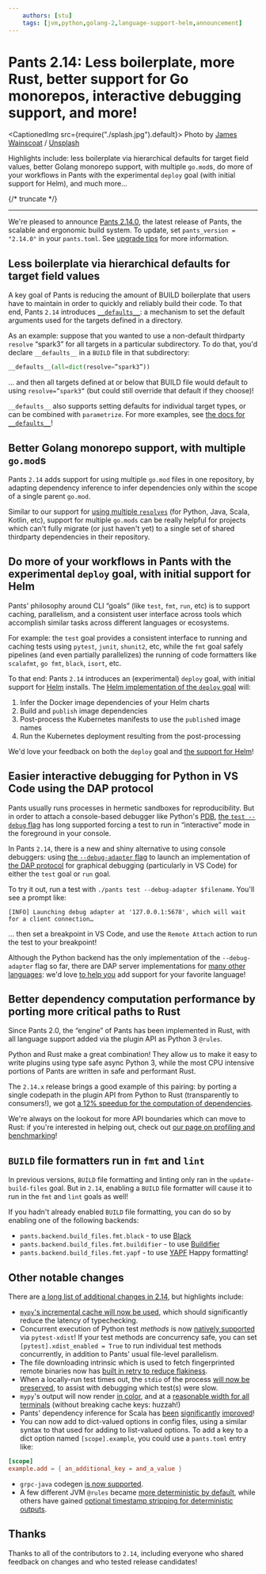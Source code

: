 ```yaml
---
    authors: [stu]
    tags: [jvm,python,golang-2,language-support-helm,announcement]
---
```


# Pants 2.14: Less boilerplate, more Rust, better support for Go monorepos, interactive debugging support, and more!

<CaptionedImg src={require("./splash.jpg").default}>
  Photo by [James
  Wainscoat](https://unsplash.com/@tumbao1949?utm_source=ghost&utm_medium=referral&utm_campaign=api-credit)
  /
  [Unsplash](https://unsplash.com/?utm_source=ghost&utm_medium=referral&utm_campaign=api-credit)
</CaptionedImg>

Highlights include: less boilerplate via hierarchical defaults for target field values, better Golang monorepo support, with multiple `go.mod`s, do more of your workflows in Pants with the experimental `deploy` goal (with initial support for Helm), and much more…

{/* truncate */}

---

We're pleased to announce [Pants 2.14.0](https://www.pantsbuild.org/v2.14/docs), the latest release of Pants, the scalable and ergonomic build system.
To update, set `pants_version = "2.14.0"` in your `pants.toml`. See [upgrade tips](https://www.pantsbuild.org/docs/upgrade-tips) for more information.

## Less boilerplate via hierarchical defaults for target field values

A key goal of Pants is reducing the amount of BUILD boilerplate that users have to maintain in order to quickly and reliably build their code. To that end, Pants `2.14` introduces [`__defaults__`](https://www.pantsbuild.org/v2.14/docs/targets#field-default-values): a mechanism to set the default arguments used for the targets defined in a directory.

As an example: suppose that you wanted to use a non-default thirdparty `resolve` “spark3” for all targets in a particular subdirectory. To do that, you'd declare `__defaults__` in a `BUILD` file in that subdirectory:

```python title="BUILD"
__defaults__(all=dict(resolve=”spark3”))
```

… and then all targets defined at or below that BUILD file would default to using `resolve=”spark3”` (but could still override that default if they choose)!

`__defaults__` also supports setting defaults for individual target types, or can be combined with `parametrize`. For more examples, see [the docs for `__defaults__`](https://www.pantsbuild.org/v2.14/docs/targets#field-default-values)!

## Better Golang monorepo support, with multiple `go.mod`s

Pants `2.14` adds support for using multiple `go.mod` files in one repository, by adapting dependency inference to infer dependencies only within the scope of a single parent `go.mod`.

Similar to our support for [using multiple `resolves`](https://www.pantsbuild.org/v2.14/docs/python-third-party-dependencies#user-lockfiles) (for Python, Java, Scala, Kotlin, etc), support for multiple `go.mods` can be really helpful for projects which can't fully migrate (or just haven't yet) to a single set of shared thirdparty dependencies in their repository.

## Do more of your workflows in Pants with the experimental `deploy` goal, with initial support for Helm

Pants' philosophy around CLI “goals” (like `test`, `fmt`, `run`, etc) is to support caching, parallelism, and a consistent user interface across tools which accomplish similar tasks across different languages or ecosystems.

For example: the `test` goal provides a consistent interface to running and caching tests using `pytest`, `junit`, `shunit2`, etc, while the `fmt` goal safely pipelines (and even partially parallelizes) the running of code formatters like `scalafmt`, `go fmt`, `black`, `isort`, etc.

To that end: Pants `2.14` introduces an (experimental) `deploy` goal, with initial support for [Helm](https://helm.sh/) installs. The [Helm implementation of the `deploy` goal](https://www.pantsbuild.org/v2.14/docs/helm-deployments) will:

1.  Infer the Docker image dependencies of your Helm charts
2.  Build and `publish` image dependencies
3.  Post-process the Kubernetes manifests to use the `publish`ed image names
4.  Run the Kubernetes deployment resulting from the post-processing

We'd love your feedback on both the `deploy` goal and [the support for Helm](https://www.pantsbuild.org/v2.14/docs/helm-overview)!

## Easier interactive debugging for Python in VS Code using the DAP protocol

Pants usually runs processes in hermetic sandboxes for reproducibility. But in order to attach a console-based debugger like Python's [PDB](https://docs.python.org/3/library/pdb.html), [the `test --debug` flag](https://www.pantsbuild.org/v2.14/docs/reference-test#debug) has long supported forcing a test to run in “interactive” mode in the foreground in your console.

In Pants `2.14`, there is a new and shiny alternative to using console debuggers: using [the `--debug-adapter` flag](https://www.pantsbuild.org/v2.14/docs/reference-test#debug_adapter) to launch an implementation of [the DAP protocol](https://microsoft.github.io/debug-adapter-protocol/) for graphical debugging (particularly in VS Code) for either the `test` goal or `run` goal.

To try it out, run a test with `./pants test --debug-adapter $filename`. You'll see a prompt like:

```log
[INFO] Launching debug adapter at '127.0.0.1:5678', which will wait for a client connection…
```

… then set a breakpoint in VS Code, and use the `Remote Attach` action to run the test to your breakpoint!

Although the Python backend has the only implementation of the `--debug-adapter` flag so far, there are DAP server implementations for [many other languages](https://microsoft.github.io/debug-adapter-protocol/implementors/adapters/): we'd love [to help you](https://www.pantsbuild.org/docs/getting-help) add support for your favorite language!

## Better dependency computation performance by porting more critical paths to Rust

Since Pants 2.0, the “engine” of Pants has been implemented in Rust, with all language support added via the plugin API as Python 3 `@rules`.

Python and Rust make a great combination! They allow us to make it easy to write plugins using type safe async Python 3, while the most CPU intensive portions of Pants are written in safe and performant Rust.

The `2.14.x` release brings a good example of this pairing: by porting a single codepath in the plugin API from Python to Rust (transparently to consumers!), we got [a 12% speedup for the computation of dependencies](https://github.com/pantsbuild/pants/pull/16160).

We're always on the lookout for more API boundaries which can move to Rust: if you're interested in helping out, check out [our page on profiling and benchmarking](https://www.pantsbuild.org/docs/contributions-debugging)!

## `BUILD` file formatters run in `fmt` and `lint`

In previous versions, `BUILD` file formatting and linting only ran in the `update-build-files` goal. But in `2.14`, enabling a `BUILD` file formatter will cause it to run in the `fmt` and `lint` goals as well!

If you hadn't already enabled `BUILD` file formatting, you can do so by enabling one of the following backends:

- `pants.backend.build_files.fmt.black` - to use [Black](https://black.readthedocs.io/en/stable/)
- `pants.backend.build_files.fmt.buildifier` - to use [Buildifier](https://github.com/bazelbuild/buildtools/blob/master/buildifier/README.md)
- `pants.backend.build_files.fmt.yapf` - to use [YAPF](https://github.com/google/yapf)
  Happy formatting!

## Other notable changes

There are [a long list of additional changes in 2.14](https://github.com/pantsbuild/pants/blob/main/src/python/pants/notes/2.14.x.md), but highlights include:

- [`mypy`'s incremental cache will now be used](https://github.com/pantsbuild/pants/pull/16290), which should significantly reduce the latency of typechecking.
- Concurrent execution of Python test _methods_ is now [natively supported](https://www.pantsbuild.org/v2.14/docs/python-test-goal#pytest-version-and-plugins) via `pytest-xdist`! If your test methods are concurrency safe, you can set `[pytest].xdist_enabled = True` to run individual test methods concurrently, in addition to Pants' usual file-level parallelism.
- The file downloading intrinsic which is used to fetch fingerprinted remote binaries now has [built in retry to reduce flakiness](https://github.com/pantsbuild/pants/pull/16879).
- When a locally-run test times out, the `stdio` of the process [will now be preserved](https://github.com/pantsbuild/pants/pull/16880), to assist with debugging which test(s) were slow.
- `mypy`'s output will now render [in color](https://github.com/pantsbuild/pants/pull/16586), and at a [reasonable width for all terminals](https://github.com/pantsbuild/pants/pull/16488) (without breaking cache keys: huzzah!)
- Pants' dependency inference for Scala has [been](https://github.com/pantsbuild/pants/pull/15865) [significantly](https://github.com/pantsbuild/pants/pull/15880) [improved](https://github.com/pantsbuild/pants/pull/16692)!
- You can now add to dict-valued options in config files, using a similar syntax to that used for adding to list-valued options. To add a key to a dict option named `[scope].example`, you could use a `pants.toml` entry like:

```toml title="pants.toml"
[scope]
example.add = { an_additional_key = and_a_value }
```

- `grpc-java` codegen [is now supported](https://github.com/pantsbuild/pants/pull/16350).
- A few different JVM `@rules` became [more deterministic by default](https://github.com/pantsbuild/pants/pull/16950), while others have gained [optional timestamp stripping for deterministic outputs](https://github.com/pantsbuild/pants/pull/16134).

## Thanks

Thanks to all of the contributors to `2.14`, including everyone who shared feedback on changes and who tested release candidates!
